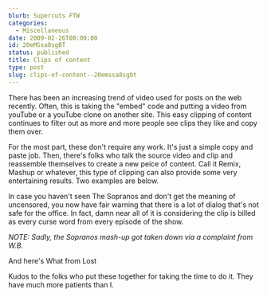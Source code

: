 ```yaml
---
blurb: Supercuts FTW
categories:
  - Miscellaneous
date: 2009-02-26T00:00:00
id: 20eMSsa8sgBT
status: published
title: Clips of content
type: post
slug: clips-of-content--20emssa8sgbt
---
```


There has been an increasing trend of video used for posts on the web recently. Often, this is taking the "embed" code and putting a video from youTube or a youTube clone on another site. This easy clipping of content continues to filter out as more and more people see clips they like and copy them over. 

For the most part, these don't require any work. It's just a simple copy and paste job. Then, there's folks who talk the source video and clip and reassemble themselves to create a new peice of content. Call it Remix, Mashup or whatever, this type of clipping can also provide some very entertaining results. Two examples are below. 

In case you haven't seen The Sopranos and don't get the meaning of uncensored, you now have fair warning that there is a lot of dialog that's not safe for the office. In fact, damn near all of it is considering the clip is billed as every curse word from every episode of the show.

_NOTE: Sadly, the Sopranos mash-up got taken down via a complaint from W.B._ 


And here's What from Lost

<YouTubeVideo id="GcatQSyRK6c" />
  
Kudos to the folks who put these together for taking the time to do it. They have much more patients than I.